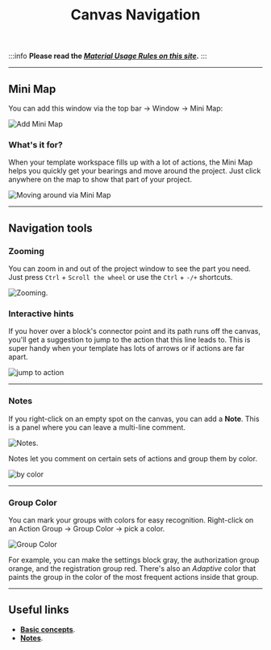 ﻿---
sidebar_position: 8
title: Canvas Navigation
description: How do you quickly find your way around a project?
---
:::info **Please read the [*Material Usage Rules on this site*](../../Disclaimer).**
:::
_______________________________________________

## Mini Map
You can add this window via the top bar → Window → Mini Map:

![Add Mini Map](./assets/MiniMap/MiniMap_pic1.png)
### What's it for?
When your template workspace fills up with a lot of actions, the Mini Map helps you quickly get your bearings and move around the project. Just click anywhere on the map to show that part of your project.

![Moving around via Mini Map](./assets/MiniMap/MiniMap_pic2.gif)
_______________________________________________
## Navigation tools
### Zooming
You can zoom in and out of the project window to see the part you need. Just press `Ctrl` + `Scroll the wheel` or use the `Ctrl` + `-/+` shortcuts.

![Zooming.](./assets/MiniMap/MiniMap_pic3.gif)
### Interactive hints
If you hover over a block's connector point and its path runs off the canvas, you'll get a suggestion to jump to the action that this line leads to.
This is super handy when your template has lots of arrows or if actions are far apart.

![jump to action](./assets/MiniMap/MiniMap_pic5.gif)
_______________________________________________
### Notes
If you right-click on an empty spot on the canvas, you can add a **Note**. This is a panel where you can leave a multi-line comment.

![Notes.](./assets/MiniMap/MiniMap_pic6.png)

Notes let you comment on certain sets of actions and group them by color.

![by color](./assets/MiniMap/MiniMap_pic7.png)
_______________________________________________
### Group Color
You can mark your groups with colors for easy recognition. Right-click on an Action Group → Group Color → pick a color.

![Group Color](./assets/MiniMap/MiniMap_pic8.png)

For example, you can make the settings block gray, the authorization group orange, and the registration group red. There's also an *Adaptive* color that paints the group in the color of the most frequent actions inside that group.
_______________________________________________
## Useful links
- [**Basic concepts**](../../basicterms).
- [**Notes**](../../Project%20Editor/Project/Notes).